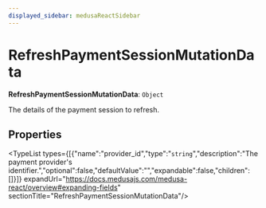 ```yaml
---
displayed_sidebar: medusaReactSidebar
---
```



# RefreshPaymentSessionMutationData

 **RefreshPaymentSessionMutationData**: `Object`

The details of the payment session to refresh.

## Properties

<TypeList types={[{"name":"provider_id","type":"`string`","description":"The payment provider's identifier.","optional":false,"defaultValue":"","expandable":false,"children":[]}]} expandUrl="https://docs.medusajs.com/medusa-react/overview#expanding-fields" sectionTitle="RefreshPaymentSessionMutationData"/>
